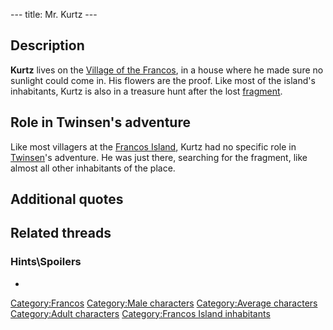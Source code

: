 ---
title: Mr. Kurtz
---

{{Character|
Name=Kurtz|
Image=KnartaAnim.gif|
Race=[[Franco]]|
Gender=Male|
Size=Medium|
Age=Adult}}

{{Quote|
Quote=Mr. Kurtz - Retired Colonel - Specializing in non-scientific sciences|
Character=Sign outside Kurtz's house}}

==Description==
'''Kurtz''' lives on the [[Village of the Francos]], in a house where he made sure no sunlight could come in. His flowers are the proof.
Like most of the island's inhabitants, Kurtz is also in a treasure hunt after the lost [[Francos fragment|fragment]].

==Role in Twinsen's adventure==
Like most villagers at the [[Francos Island]], Kurtz had no specific role in [[Twinsen]]'s adventure. He was just there, searching for the fragment, like almost all other inhabitants of the place.

==Additional quotes==
{{Quote|
Quote=Taking the size of the island, its geological structure and wind direction into account. I have concocted a potion which should allow me to precisely determine the location of the fragment! Unfortunately...I uh, lost the vial.|
Character=Kurtz}}

==Related threads==
===Hints\Spoilers===
* {{thread|id=1413|title=Unsolved mysteries}}

[[Category:Francos]]
[[Category:Male characters]]
[[Category:Average characters]]
[[Category:Adult characters]]
[[Category:Francos Island inhabitants]]